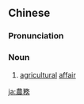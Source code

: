 {{also|农务}}
==Chinese==
{{zh-forms|s=农务}}

===Pronunciation===
{{zh-pron
|m=nóngwù
|c=nung4 mou6
|cat=n
}}

===Noun===
{{zh-noun}}

# [[agricultural]] [[affair]]

[[ja:農務]]